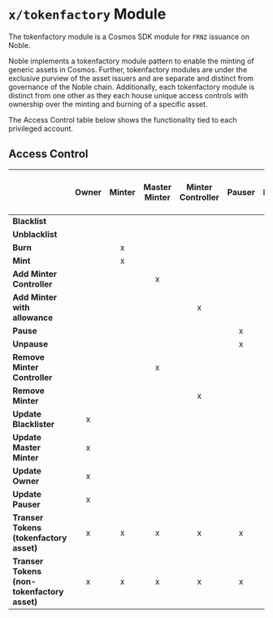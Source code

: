 # `x/tokenfactory` Module

The tokenfactory module is a Cosmos SDK module for `FRNZ` issuance on Noble.

Noble implements a tokenfactory module pattern to enable the minting of generic assets in Cosmos. Further, tokenfactory modules are under the exclusive purview of the asset issuers and are separate and distinct from governance of the Noble chain. Additionally, each tokenfactory module is distinct from one other as they each house unique access controls with ownership over the minting and burning of a specific asset.

The Access Control table below shows the functionality tied to each privileged account.

## Access Control

|                                             | **Owner** | **Minter** | **Master Minter** | **Minter Controller** | **Pauser** | **Blacklister** | **Is Paused<br>(Actions Allowed)** |
|---------------------------------------------|:---------:|:----------:|:-----------------:|:---------------------:|:----------:|:---------------:|:--------------------------------:|
| **Blacklist**                               |           |            |                   |                       |            |        x        |                 x                |
| **Unblacklist**                             |           |            |                   |                       |            |        x        |                 x                |
| **Burn**                                    |           |      x     |                   |                       |            |                 |                                  |
| **Mint**                                    |           |      x     |                   |                       |            |                 |                                  |
| **Add Minter Controller**                   |           |            |         x         |                       |            |                 |                 x                |
| **Add Minter with allowance**               |           |            |                   |           x           |            |                 |                 x                |
| **Pause**                                   |           |            |                   |                       |      x     |                 |                 x                |
| **Unpause**                                 |           |            |                   |                       |      x     |                 |                 x                |
| **Remove Minter Controller**                |           |            |         x         |                       |            |                 |                 x                |
| **Remove Minter**                           |           |            |                   |           x           |            |                 |                 x                |
| **Update Blacklister**                      |     x     |            |                   |                       |            |                 |                 x                |
| **Update Master Minter**                    |     x     |            |                   |                       |            |                 |                 x                |
| **Update Owner**                            |     x     |            |                   |                       |            |                 |                 x                |
| **Update Pauser**                           |     x     |            |                   |                       |            |                 |                 x                |
| **Transer Tokens (tokenfactory asset)**     |     x     |      x     |         x         |           x           |      x     |        x        |                                  |
| **Transer Tokens (non-tokenfactory asset)** |     x     |      x     |         x         |           x           |      x     |        x        |                 x                |
